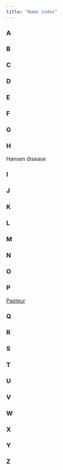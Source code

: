 ```yaml
---
title: "Name index"
---
```


### A

### B

### C

### D

### E

### F

### G

### H

Hansen disease

### I

### J

### K

### L

### M

### N

### O

### P

[Pasteur](Entries/Pasteur.html)

### Q

### R

### S

### T

### U

### V

### W

### X

### Y

### Z

